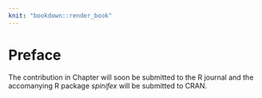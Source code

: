 ```yaml
---
knit: "bookdown::render_book"
---
```


# Preface {-}

<!-- The material in Chapter \ref{ch:intro} has been submitted to *Something interesting jornal* for possible publication. -->

The contribution in Chapter \ref{ch:spinifex} will soon be submitted to the R journal and the accomanying R package *spinifex* will be submitted to CRAN.

